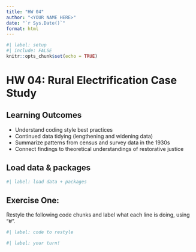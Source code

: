 ```yaml
---
title: "HW 04"
author: "<YOUR NAME HERE>"
date: "`r Sys.Date()`"
format: html
---
```


```r
#| label: setup
#| include: FALSE
knitr::opts_chunk$set(echo = TRUE)
```

# HW 04: Rural Electrification Case Study
## Learning Outcomes
- Understand coding style best practices
- Continued data tidying (lengthening and widening data)
- Summarize patterns from census and survey data in the 1930s
- Connect findings to theoretical understandings of restorative justice

## Load data & packages
```r
#| label: load data + packages


```

## Exercise One: 
Restyle the following code chunks and label what each line is doing, using "#". 
```r
#| label: code to restyle


```

```r
#| label: your turn!

  
```


